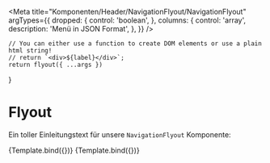 


<Meta
    title="Komponenten/Header/NavigationFlyout/NavigationFlyout"
    argTypes={{
        dropped: {
            control: 'boolean',
        },
        columns: {
            control: 'array',
            description: 'Menü in JSON Format',
        },
    }}
/>

    // You can either use a function to create DOM elements or use a plain html string!
    // return `<div>${label}</div>`;
    return flyout({ ...args })
}

# Flyout

Ein toller Einleitungstext für unsere `NavigationFlyout` Komponente:

<Preview withToolbar>
    <Story name="One Column" args={JsonData.serviceNavigationSSILinks[0].navigationItems[2]}>
        {Template.bind({})}
    </Story>
</Preview>

<ArgsTable story="One Column" />

<Canvas>
    <Story name="Two Column" args={JsonData.serviceNavigationSSILinks[0].navigationItems[1]}>
        {Template.bind({})}
    </Story>
</Canvas>
